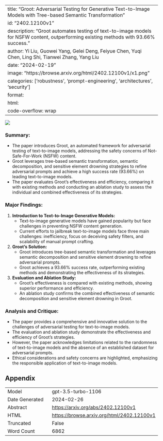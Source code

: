 
---
title: "Groot: Adversarial Testing for Generative Text-to-Image Models with Tree-based Semantic Transformation"
id: "2402.12100v1"
description: "Groot automates testing of text-to-image models for NSFW content, outperforming existing methods with 93.66% success."
author: Yi Liu, Guowei Yang, Gelei Deng, Feiyue Chen, Yuqi Chen, Ling Shi, Tianwei Zhang, Yang Liu
date: "2024-02-19"
image: "https://browse.arxiv.org/html/2402.12100v1/x1.png"
categories: ['robustness', 'prompt-engineering', 'architectures', 'security']
format:
  html:
    code-overflow: wrap
---

![](https://browse.arxiv.org/html/2402.12100v1/x1.png)

### Summary:
- The paper introduces Groot, an automated framework for adversarial testing of text-to-image models, addressing the safety concerns of Not-Safe-For-Work (NSFW) content.
- Groot leverages tree-based semantic transformation, semantic decomposition, and sensitive element drowning strategies to refine adversarial prompts and achieve a high success rate (93.66%) on leading text-to-image models.
- The paper evaluates Groot's effectiveness and efficiency, comparing it with existing methods and conducting an ablation study to assess the individual and combined effectiveness of its strategies.

### Major Findings:
1. **Introduction to Text-to-Image Generative Models:**
   - Text-to-image generative models have gained popularity but face challenges in preventing NSFW content generation.
   - Current efforts to jailbreak text-to-image models face three main challenges: inefficiency, focus on deceiving safety filters, and scalability of manual prompt crafting.

2. **Groot's Solution:**
   - Groot introduces tree-based semantic transformation and leverages semantic decomposition and sensitive element drowning to refine adversarial prompts.
   - Groot achieves a 93.66% success rate, outperforming existing methods and demonstrating the effectiveness of its strategies.

3. **Evaluation and Ablation Study:**
   - Groot's effectiveness is compared with existing methods, showing superior performance and efficiency.
   - An ablation study confirms the combined effectiveness of semantic decomposition and sensitive element drowning in Groot.

### Analysis and Critique:
- The paper provides a comprehensive and innovative solution to the challenges of adversarial testing for text-to-image models.
- The evaluation and ablation study demonstrate the effectiveness and efficiency of Groot's strategies.
- However, the paper acknowledges limitations related to the randomness of text-to-image models and the absence of an established dataset for adversarial prompts.
- Ethical considerations and safety concerns are highlighted, emphasizing the responsible application of text-to-image models.

## Appendix

|          |          |
|----------|----------|
| Model     | gpt-3.5-turbo-1106       |
| Date Generated     | 2024-02-26       |
| Abstract | [https://arxiv.org/abs/2402.12100v1](https://arxiv.org/abs/2402.12100v1)        |
| HTML     | [https://browse.arxiv.org/html/2402.12100v1](https://browse.arxiv.org/html/2402.12100v1)       |
| Truncated       | False       |
| Word Count       | 6862       |